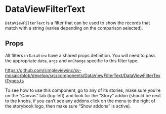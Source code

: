 
<Meta of={stories} />

# DataViewFilterText

`DataViewFilterText` is a filter that can be used to show the records that match with a string (varies depending on the comparison selected).

## Props

All filters in `DataView` have a shared props definition. You will need to pass the appropriate `data`, `args` and `onChange` specific to this filter type.

https://github.com/simpleviewinc/sv-mosaic/blob/develop/src/components/DataViewFilterText/DataViewFilterTextTypes.ts

To see how to use this component, go to any of its stories, make sure you’re on the “Canvas” tab (top left) and look for the “Story” addon (should be next to the knobs, if you can’t see any addons click on the menu to the right of the storybook logo, then make sure “Show addons” is active).

<Canvas of={stories.Playground} />
